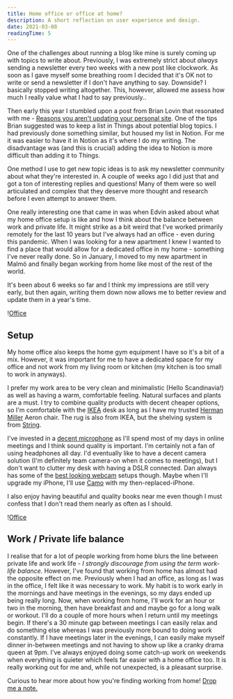 ```yaml
---
title: Home office or office at home?
description: A short reflection on user experience and design.
date: 2021-03-08
readingTime: 5
---
```


One of the challenges about running a blog like mine is surely coming up with topics to write about. Previously, I was extremely strict about _always_ sending a newsletter every two weeks with a new post like clockwork. As soon as I gave myself some breathing room I decided that it's OK not to write or send a newsletter if I don't have anything to say. Downside? I basically stopped writing altogether. This, however, allowed me assess how much I really value what I had to say previously..

Then early this year I stumbled upon a post from Brian Lovin that resonated with me - <a href="https://brianlovin.com/overthought/reasons-you-arent-updating-your-personal-site">Reasons you aren't updating your personal site</a>. One of the tips Brian suggested was to keep a list in Things about potential blog topics. I had previously done something similar, but housed my list in Notion. For me it was easier to have it in Notion as it's where I do my writing. The disadvantage was (and this is crucial) adding the idea to Notion is more difficult than adding it to Things.

One method I use to get new topic ideas is to ask my newsletter community about what they're interested in. A couple of weeks ago I did just that and got a ton of interesting replies and questions! Many of them were so well articulated and complex that they deserve more thought and research before I even attempt to answer them.

One really interesting one that came in was when Edvin asked about what my home office setup is like and how I think about the balance between work and private life. It might strike as a bit weird that I've worked primarily remotely for the last 10 years but I've always had an office - even during this pandemic. When I was looking for a new apartment I knew I wanted to find a place that would allow for a dedicated office in my home - something I've never really done. So in January, I moved to my new apartment in Malmö and finally began working from home like most of the rest of the world.

It's been about 6 weeks so far and I think my impressions are still very early, but then again, writing them down now allows me to better review and update them in a year's time.

!<a href="/images/articles/office2.jpeg">Office</a>

## Setup

My home office also keeps the home gym equipment I have so it's a bit of a mix. However, it was important for me to have a dedicated space for my office and not work from my living room or kitchen (my kitchen is too small to work in anyways).

I prefer my work area to be very clean and minimalistic (Hello Scandinavia!) as well as having a warm, comfortable feeling. Natural surfaces and plants are a must. I try to combine quality products with decent cheaper options, so I'm comfortable with the <a href="https://www.ikea.com">IKEA</a> desk as long as I have my trusted <a href="https://www.hermanmiller.com/en_eur/">Herman Miller</a> Aeron chair. The rug is also from IKEA, but the shelving system is from <a href="https://stringfurniture.com">String</a>.

I've invested in a <a href="https://www.bluemic.com/en-us/products/yeti/">decent microphone</a> as I'll spend most of my days in online meetings and I think sound quality is important. I'm certainly not a fan of using headphones all day. I'd eventually like to have a decent camera solution (I'm definitely team camera-on when it comes to meetings), but I don't want to clutter my desk with having a DSLR connected. Dan always has some of the <a href="http://danmall.me/articles/better-webcam-video/">best looking webcam</a> setups though. Maybe when I'll upgrade my iPhone, I'll use <a href="https://reincubate.com/camo/">Camo</a> with my then-replaced-iPhone.

I also enjoy having beautiful and quality books near me even though I must confess that I don't read them nearly as often as I should.

!<a href="/images/articles/office.jpeg">Office</a>

## Work / Private life balance

I realise that for a lot of people working from home blurs the line between private life and work life - _I strongly discourage from using the term work-life balance._ However, I've found that working from home has almost had the opposite effect on me. Previously when I had an office, as long as I was in the office, I felt like it was necessary to work. My habit is to work early in the mornings and have meetings in the evenings, so my days ended up being really long. Now, when working from home, I'll work for an hour or two in the morning, then have breakfast and and maybe go for a long walk or workout. I'll do a couple of more hours when I return until my meetings begin. If there's a 30 minute gap between meetings I can easily relax and do something else whereas I was previously more bound to doing work constantly. If I have meetings later in the evenings, I can easily make myself dinner in-between meetings and not having to show up like a cranky drama queen at 9pm. I've always enjoyed doing some catch-up work on weekends when everything is quieter which feels far easier with a home office too. It is really working out for me and, while not unexpected, is a pleasant surprise.

Curious to hear more about how you're finding working from home! <a href="mailto:anton@antonsten.com">Drop me a note.</a>
